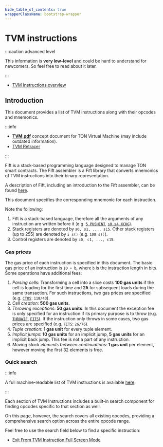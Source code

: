```yaml
---
hide_table_of_contents: true
wrapperClassName: bootstrap-wrapper
---
```



# TVM instructions

:::caution advanced level

This information is **very low-level** and could be hard to understand for newcomers.
So feel free to read about it later.

:::

- [TVM instructions overview](/v3/documentation/tvm/tvm-overview)

## Introduction

This document provides a list of TVM instructions along with their opcodes and mnemonics.

:::info

- [**TVM.pdf**](https://ton.org/tvm.pdf) concept document for TON Virtual Machine (may include outdated information).
- [TVM Retracer](https://retracer.ton.org/)

:::

Fift is a stack-based programming language designed to manage TON smart contracts. The Fift assembler is a Fift library that converts mnemonics of TVM instructions into their binary representation.

A description of Fift, including an introduction to the Fift assembler, can be found [here](https://github.com/Piterden/TON-docs/blob/master/Fift.%20A%20Brief%20Introduction.md).

This document specifies the corresponding mnemonic for each instruction.

Note the following:

1. Fift is a stack-based language, therefore all the arguments of any instruction are written before it (e.g. [`5 PUSHINT`](/v3/documentation/tvm/instructions#7i), [`s0 s4 XCHG`](/v3/documentation/tvm/instructions#10ij)).
2. Stack registers are denoted by `s0, s1, ..., s15`. Other stack registers (up to 255) are denoted by `i s()` (e.g. `100 s()`).
3. Control registers are denoted by `c0, c1, ..., c15`.

### Gas prices

The gas price of each instruction is specified in this document. The basic gas price of an instruction is `10 + b`, where `b` is the instruction length in bits. Some operations have additional fees:

1. _Parsing cells_: Transforming a cell into a slice costs **100 gas units** if the cell is loading for the first time and **25** for subsequent loads during the same transaction. For such instructions, two gas prices are specified (e.g. [`CTOS`](/v3/documentation/tvm/instructions#D0): `118/43`).
2. _Cell creation_: **500 gas units**.
3. _Throwing exceptions_: **50 gas units**. In this document the exception fee is only specified for an instruction if its primary purpose is to throw (e.g. [`THROWIF`](/v3/documentation/tvm/instructions#F26_n), [`FITS`](/v3/documentation/tvm/instructions#B4cc)). If the instruction only throws in some cases, two gas prices are specified (e.g. [`FITS`](/v3/documentation/tvm/instructions#B4cc): `26/76`).
4. _Tuple creation_: **1 gas unit** for every tuple element.
5. _Implicit jumps_: **10 gas units** for an implicit jump, **5 gas units** for an implicit back jump. This fee is not a part of any instruction.
6. _Moving stack elements between continuations_: **1 gas unit** per element, however moving the first 32 elements is free.

### Quick search

:::info

A full machine-readable list of TVM instructions is available [here](https://github.com/ton-community/tvm-spec/blob/dev/match-report.json).

:::

Each section of TVM Instructions includes a built-in search component for finding opcodes specific to that section as well.

On this page, however, the search covers all existing opcodes, providing a comprehensive search option across the entire opcode range.

Feel free to use the search field below to find a specific instruction:

<InstructionSearch instructions={cp0.instructions} aliases={cp0.aliases} />

- [Exit From TVM Instruction Full Screen Mode](/v3/documentation/tvm/tvm-overview)
